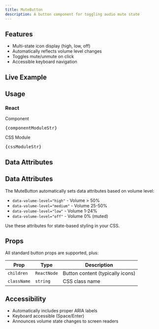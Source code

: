```yaml
---
title: MuteButton
description: A button component for toggling audio mute state
---
```



## Features

- Multi-state icon display (high, low, off)
- Automatically reflects volume level changes
- Toggles mute/unmute on click
- Accessible keyboard navigation

## Live Example

<MuteButtonDemo client:load />

## Usage

### React
Component
<pre>{componentModuleStr}</pre>
CSS Module
<pre>{cssModuleStr}</pre>


## Data Attributes
## Data Attributes

The MuteButton automatically sets data attributes based on volume level:

- `data-volume-level="high"` - Volume > 50%
- `data-volume-level="medium"` - Volume 25-50%
- `data-volume-level="low"` - Volume 1-24%
- `data-volume-level="off"` - Volume 0% (muted)

Use these attributes for state-based styling in your CSS.

## Props

All standard button props are supported, plus:

| Prop | Type | Description |
|------|------|-------------|
| `children` | `ReactNode` | Button content (typically icons) |
| `className` | `string` | CSS class name |

## Accessibility

- Automatically includes proper ARIA labels
- Keyboard accessible (Space/Enter)
- Announces volume state changes to screen readers
